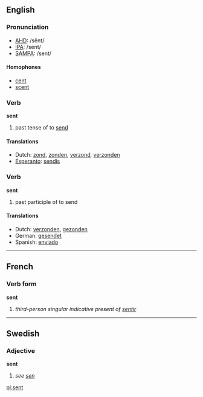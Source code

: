 ==English==
=== Pronunciation ===
*[[w:AHD|AHD]]: /sĕnt/
*[[w:IPA|IPA]]: /sent/
*[[w:SAMPA|SAMPA]]: /sent/

==== Homophones ====
*[[cent]]
*[[scent]]

=== Verb ===

'''sent'''

# past tense of to [[send]]

==== Translations ====
*Dutch: [[zond]], [[zonden]], [[verzond]], [[verzonden]]
*[[Esperanto]]: [[sendis]]

=== Verb ===

'''sent'''

# past participle of to send

==== Translations ====
*Dutch: [[verzonden]], [[gezonden]]
*German: [[gesendet]]
*Spanish: [[enviado]]
----

==French==
===Verb form===
'''sent'''

# ''third-person singular indicative present of [[sentir]]''

----

==Swedish==
===Adjective===
'''sent'''

#''see [[sen]]''

[[pl:sent]]